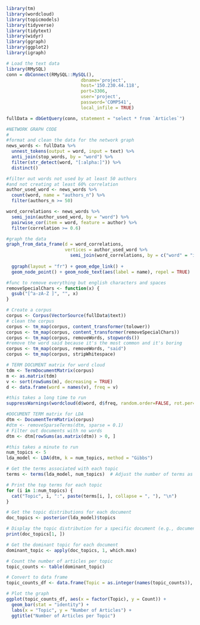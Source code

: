 ```r
library(tm)
library(wordcloud)
library(topicmodels)
library(tidyverse)
library(tidytext)
library(widyr)
library(ggraph)
library(ggplot2)
library(igraph)
```

``` r
# Load the text data
library(RMySQL)
conn = dbConnect(RMySQL::MySQL(),
                            dbname='project',
                            host='150.230.44.118',
                            port=3306,
                            user='project',
                            password='COMP541',
                            local_infile = TRUE)

fullData = dbGetQuery(conn, statement = "select * from `Articles`")
```


```r
#NETWORK GRAPH CODE
#
#format and clean the data for the network graph
news_words <- fullData %>%
  unnest_tokens(output = word, input = text) %>%
  anti_join(stop_words, by = "word") %>%
  filter(str_detect(word, "[:alpha:]")) %>%
  distinct()
```

```r
#filter out words not used by at least 50 authors
#and not creating at least 60% correlation
author_used_word <- news_words %>%
  count(word, name = "authors_n") %>%
  filter(authors_n >= 50)

word_correlations <- news_words %>%
  semi_join(author_used_word, by = "word") %>%
  pairwise_cor(item = word, feature = author) %>%
  filter(correlation >= 0.6)
```

```r
#graph the data
graph_from_data_frame(d = word_correlations, 
                      vertices = author_used_word %>%
                        semi_join(word_correlations, by = c("word" = "item1"))) %>%
  
  ggraph(layout = "fr") + geom_edge_link() + 
  geom_node_point() + geom_node_text(aes(label = name), repel = TRUE)
```







```r
#func to remove everything but english characters and spaces
removeSpecialChars <- function(x) {
  gsub("[^a-zA-Z ]", "", x)
}

# Create a corpus
corpus <- Corpus(VectorSource(fullData$text))
# clean the corpus
corpus <- tm_map(corpus, content_transformer(tolower))
corpus <- tm_map(corpus, content_transformer(removeSpecialChars))
corpus <- tm_map(corpus, removeWords, stopwords())
#remove the word said because it's the most common and it's boring
corpus <- tm_map(corpus, removeWords, "said")
corpus <- tm_map(corpus, stripWhitespace)
```

```r
# TERM DOCUMENT matrix for word cloud
tdm <- TermDocumentMatrix(corpus)
m <- as.matrix(tdm)
v <- sort(rowSums(m), decreasing = TRUE)
d <- data.frame(word = names(v), freq = v)
```

```r
#this takes a long time to run
suppressWarnings(wordcloud(d$word, d$freq, random.order=FALSE, rot.per=0))
```
```r
#DOCUMENT TERM matrix for LDA
dtm <- DocumentTermMatrix(corpus)
#dtm <- removeSparseTerms(dtm, sparse = 0.1)
# Filter out documents with no words
dtm <- dtm[rowSums(as.matrix(dtm)) > 0, ]
```

```r
#this takes a minute to run
num_topics <- 5
lda_model <- LDA(dtm, k = num_topics, method = "Gibbs")
```

```r
# Get the terms associated with each topic
terms <- terms(lda_model, num_topics)  # Adjust the number of terms as needed

# Print the top terms for each topic
for (i in 1:num_topics) {
  cat("Topic", i, ":", paste(terms[i, ], collapse = ", "), "\n")
}
```
```r
# Get the topic distributions for each document
doc_topics <- posterior(lda_model)$topics

# Display the topic distribution for a specific document (e.g., document 1)
print(doc_topics[1, ])
```

```r
# Get the dominant topic for each document
dominant_topic <- apply(doc_topics, 1, which.max)

# Count the number of articles per topic
topic_counts <- table(dominant_topic)

# Convert to data frame
topic_counts_df <- data.frame(Topic = as.integer(names(topic_counts)), Count = as.numeric(topic_counts))

# Plot the graph
ggplot(topic_counts_df, aes(x = factor(Topic), y = Count)) +
  geom_bar(stat = "identity") +
  labs(x = "Topic", y = "Number of Articles") +
  ggtitle("Number of Articles per Topic")
```




